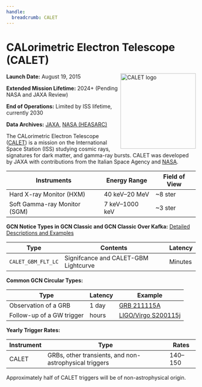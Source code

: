 ```yaml
---
handle:
  breadcrumb: CALET
---
```



# CALorimetric Electron Telescope (CALET)

<img
  src={logo}
  width="200"
  height="200"
  alt="CALET logo"
  align="right"
  className="grid-col-6 mobile-lg:grid-col-4 tablet:grid-col-2 desktop:grid-col-3 height-auto"
/>

**Launch Date:** August 19, 2015

**Extended Mission Lifetime:** 2024+ (Pending NASA and JAXA Review)

**End of Operations:** Limited by ISS lifetime, currently 2030

**Data Archives:**
[JAXA](https://darts.isas.jaxa.jp/astro/calet/),
[NASA (HEASARC)](https://heasarc.gsfc.nasa.gov/cgi-bin/W3Browse/w3table.pl?MissionHelp=calet)

The CALorimetric Electron Telescope ([CALET](http://www.yoshida-agu.net/research/calet)) is a mission on the International Space Station (ISS) studying cosmic rays, signatures for dark matter, and gamma-ray bursts. CALET was developed by JAXA with contributions from the Italian Space Agency and [NASA](https://www.nasa.gov/mission_pages/station/research/experiments/explorer/Investigation.html?#id=1027).

| Instruments                  | Energy Range   | Field of View |
| ---------------------------- | -------------- | ------------- |
| Hard X-ray Monitor (HXM)     | 40 keV–20 MeV  | ~8 ster       |
| Soft Gamma-ray Monitor (SGM) | 7 keV–1000 keV | ~3 ster       |

**GCN Notice Types in GCN Classic and GCN Classic Over Kafka:**
[Detailed Descriptions and Examples](https://gcn.gsfc.nasa.gov/calet.html)

<div className="overflow-table">

| Type               | Contents                             | Latency |
| ------------------ | ------------------------------------ | ------- |
| `CALET_GBM_FLT_LC` | Signifcance and CALET-GBM Lightcurve | Minutes |

</div>

**Common GCN Circular Types:**

<div className="overflow-table">

| Type                      | Latency | Example                                                          |
| ------------------------- | ------- | ---------------------------------------------------------------- |
| Observation of a GRB      | 1 day   | [GRB 211115A](https://gcn.gsfc.nasa.gov/gcn3/31084.gcn3)         |
| Follow-up of a GW trigger | hours   | [LIGO/Virgo S200115j](https://gcn.gsfc.nasa.gov/gcn3/26797.gcn3) |

</div>

**Yearly Trigger Rates:**

<div className="overflow-table">

| Instrument | Type                                                   | Rates   |
| ---------- | ------------------------------------------------------ | ------- |
| CALET      | GRBs, other transients, and non-astrophysical triggers | 140–150 |

</div>

Approximately half of CALET triggers will be of non-astrophysical origin.
